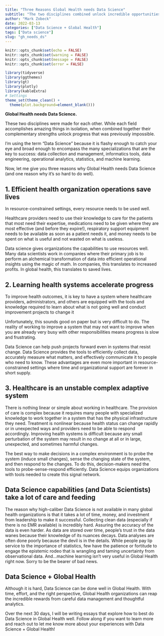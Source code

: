 ```yaml
---
title: "Three Reasons Global Health needs Data Science"
subtitle: "The two disciplines combined unlock incredible opportunities."
author: "Mark Zobeck"
date: 2022-03-13
categories: ["Data Science + Global Health"]
tags: ["Data science"]
slug: "gh_needs_ds"
---
```


```r
knitr::opts_chunk$set(echo = FALSE) 
knitr::opts_chunk$set(warning = FALSE)
knitr::opts_chunk$set(message = FALSE)
knitr::opts_chunk$set(error = FALSE)

library(tidyverse)
library(ggthemes)
library(gt)
library(plotly)
library(kableExtra)
# Settings
theme_set(theme_clean() +  
  theme(plot.background=element_blank()))

```

**Global Health needs Data Science.**

These two disciplines were made for each other. While each field accomplishes amazing things in isolation, when combined together their complementary strengths unlock progress that was previously impossible.

I'm using the term "Data Science" because it is flashy enough to catch your eye and broad enough to encompass the many specializations that are the key to success: data collection and management, informatics tools, data engineering, operational analytics, statistics, and machine learning.

Now, let me give you three reasons why Global Health needs Data Science (and one reason why it's so hard to do well).

## 1. Efficient health organization operations save lives

In resource-constrained settings, every resource needs to be used well.

Healthcare providers need to use their knowledge to care for the patients that most need their expertise, medications need to be given where they are most effective (and before they expire!), respiratory support equipment needs to be available as soon as a patient needs it, and money needs to be spent on what is useful and not wasted on what is useless.

Data science gives organizations the capabilities to use resources well. Many data scientists work in companies where their primary job is to perform an alchemical transformation of data into efficient operational insights using the magic of math. In companies, this translates to increased profits. In global health, this translates to saved lives.

## 2. Learning health systems accelerate progress

To improve health outcomes, it is key to have a system where healthcare providers, administrators, and others are equipped with the tools and knowledge required to learn about what is not going well and conduct improvement projects to change it

Unfortunately, this sounds good on paper but is very difficult to do. The reality of working to improve a system that may not want to improve when you are already very busy with other responsibilities means progress is slow and frustrating.

Data Science can help push projects forward even in systems that resist change. Data Science provides the tools to efficiently collect data, accurately measure what matters, and effectively communicate it to people who need to know. These advantages are even more important in resource-constrained settings where time and organizational support are forever in short supply.

## 3. Healthcare is an unstable complex adaptive system

There is nothing linear or simple about working in healthcare. The provision of care is complex because it requires many people with specialized knowledge to work together in a system that has the physical infrastructure they need. Treatment is nonlinear because health status can change rapidly or in unexpected ways and providers need to be able to respond accordingly. Improving health systems is difficult because any small perturbation of the system may result in no change at all or in large, unexpected, and sometimes harmful changes.

The best way to make decisions in a complex environment is to probe the system (induce small changes), sense the changing state of the system, and then respond to the changes. To do this, decision-makers need the tools to probe-sense-respond efficiently. Data Science equips organizations with tools needed to create this signal network.

## Data Science capabilities (and Data Scientists) take a lot of care and feeding

The reason why high-caliber Data Science is not available in many global health organizations is that it takes a lot of time, money, and investment from leadership to make it successful. Collecting clean data (especially if there is no EMR available) is incredibly hard. Assuring the accuracy of the data is even harder. As data are stored over time, people's trust in the data wanes because their knowledge of its nuances decays. Data analyses are often done poorly because the devil is in the details. While people pay lip service to the importance of statistics, few have the patience or fortitude to engage the epistemic rodeo that is wrangling and taming uncertainty from observational data. And...machine learning isn't very useful in Global Health right now. Sorry to be the bearer of bad news.

## Data Science + Global Health

Although it is hard, Data Science can be done well in Global Health. With time, effort, and the right perspective, Global Health organizations can reap the incredible rewards from careful data management and thoughtful analytics.

Over the next 30 days, I will be writing essays that explore how to best do Data Science in Global Health well. Follow along if you want to learn more and reach out to let me know more about your experiences with Data Science + Global Health!
